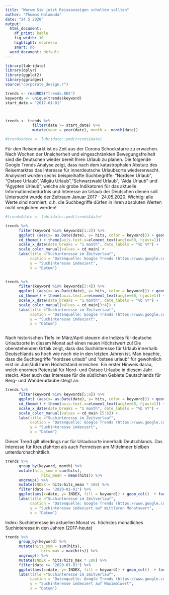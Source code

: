 ```yaml
---
title: "Warum Sie jetzt Reiseanzeigen schalten sollten"
author: "Thomas Halamuda"
date: "24 5 2020"
output:
  html_document: 
    df_print: kable
    fig_width: 10
    highlight: espresso
    smart: no
  word_document: default
---
```





```r
library(lubridate)
library(dplyr)
library(ggplot2)
library(ggridges)
source("corporate_design.r")

trends <- readRDS("trends.RDS")
keywords <- unique(trends$keyword)
start_date = "2017-01-01"



trends <- trends %>%
            filter(date >= start_date) %>%
            mutate(year = year(date), month =  month(date)) 

#trends$date <- lubridate::ymd(trends$date)

```


Für den Reisemarkt ist es Zeit aus der Corona Schockstarre zu erwachen. Nach Wochen der Unsicherheit und eingeschränkten Bewegungsfreiheit sind die Deutschen wieder bereit Ihren Urlaub zu planen. Die folgende Google Trends Analyse zeigt, dass nach dem katastrophalen Absturz des Reisemarktes das Interesse für innerdeutsche Urlaubsorte wiedererwacht. Analysiert wurden sechs beispielhafte Suchbegriffe: "Nordsee Urlaub", "Ostsee Urlaub","Allgäu Urlaub","Schwarzwald Urlaub", "Aida Urlaub" und "Ägypten Urlaub", welche als grobe Indikatoren für das aktuelle Informationsbedürfnis und Interesse an Urlaub der Deutschen dienen soll. Untersucht wurde der Zeitraum Januar 2017 - 24.05.2020.
Wichtig: alle Werte sind normiert, d.h. die Suchbegriffe dürfen in ihren absoluten Werten nicht verglichen werden!


```r
#trends$date <- lubridate::ymd(trends$date)

```


```r

trends %>%
      filter(keyword %in% keywords[1:2]) %>%
      ggplot( (aes(x= as.Date(date), y= hits, color = keyword))) + geom_line(size = 1.5)  +
      cd_theme() + theme(axis.text.x=element_text(angle=60, hjust=1)) +
      scale_x_date(date_breaks = "1 month", date_labels = "%b %Y") +
      scale_color_manual(values = cd_main) +
      labs(title ="Suchinteresse im Zeitverlauf",
           caption = "Datenquelle: Google Trends (https://www.google.com/trends)",
           y = "Suchinteresse indexiert",
           x = "Datum")
      

trends %>%
      filter(keyword %in% keywords[3:4]) %>%
      ggplot( (aes(x= as.Date(date), y= hits, color = keyword))) + geom_line(size = 1.5)  +
      cd_theme() + theme(axis.text.x=element_text(angle=60, hjust=1)) +
      scale_x_date(date_breaks = "1 month", date_labels = "%b %Y") +
      scale_color_manual(values = cd_main[3:4]) +
      labs(title ="Suchinteresse im Zeitverlauf",
           caption = "Datenquelle: Google Trends (https://www.google.com/trends)",
           y = "Suchinteresse indexiert",
           x = "Datum")



```

Nach historischen Tiefs im März/April steuern die Indizes für deutsche Urlaubsorte in diesem Monat auf einen neuen Höchstwert zu!
Die obenstehenden Grfaik zeigt, dass das Suchinteresse für Urlaub innerhalb Deutschlands so hoch wie noch nie in den letzten Jahren ist. 
Man beachte, dass die Suchbegriffe "nordsee urlaub" und "ostsee urlaub" für gewöhnlich erst im Juni/Juli Ihren Höchststand erreichen. Ein erster Hinweis darau, welch enormes Potenzial für Nord- und Ostsee Urlaube in diesem Jahr steckt. Aber auch das Interesse für die südlichen Gebiete Deutschlands für Berg- und Wanderurlaube steigt an. 



```r
trends %>%
      filter(keyword %in% keywords[5:6]) %>%
      ggplot( (aes(x= as.Date(date), y= hits, color = keyword))) + geom_line(size = 1.5)   +
      cd_theme() + theme(axis.text.x=element_text(angle=60, hjust=1)) +
      scale_x_date(date_breaks = "1 month", date_labels = "%b %Y") +
      scale_color_manual(values = cd_main [5:6]) +
      labs(title ="Suchinteresse im Zeitverlauf",
           caption = "Datenquelle: Google Trends (https://www.google.com/trends)",
           y = "Suchinteresse indexiert",
           x = "Datum")

```


Dieser Trend gilt allerdings nur für Urlaubsorte innerhalb Deutschlands. Das Interesse für Kreuzfahrten als auch Fernreisen am Mittelmeer bleiben unterdurchschnittlich.

```r
trends %>%
      group_by(keyword, month) %>%
      mutate(hits_sum = sum(hits),
                hits_mean = mean(hits)) %>%
      ungroup() %>%
      mutate(INDEX = hits/hits_mean * 100) %>%
      filter(date >= "2020-01-01") %>%
      ggplot(aes(x=date, y= INDEX, fill = keyword)) + geom_col()  + facet_wrap(~keyword, nrow =1) + cd_theme() + scale_fill_manual(values = cd_main) +
      labs(title ="Suchinteresse im Zeitverlauf",
           caption = "Datenquelle: Google Trends (https://www.google.com/trends)",
           y = "Suchinteresse indexiert auf mittleren Monatswert",
           x = "Datum")

```



Index: Suchinteresse im aktuellen Monat vs. höchstes monatliches Suchinteresse in den Jahren (2017-heute)
```r
trends %>%
      group_by(keyword) %>%
      mutate(hits_sum = sum(hits),
                hits_max = max(hits)) %>%
      ungroup() %>%
      mutate(INDEX = hits/hits_max * 100) %>%
      filter(date >= "2020-01-01") %>%
      ggplot(aes(x=date, y= INDEX, fill = keyword)) + geom_col()  + facet_wrap(~keyword, nrow =1) + cd_theme() + scale_fill_manual(values = cd_main) +
      labs(title ="Suchinteresse im Zeitverlauf",
           caption = "Datenquelle: Google Trends (https://www.google.com/trends)",
           y = "Suchinteresse indexiert auf Maximalwert",
           x = "Datum")

```


